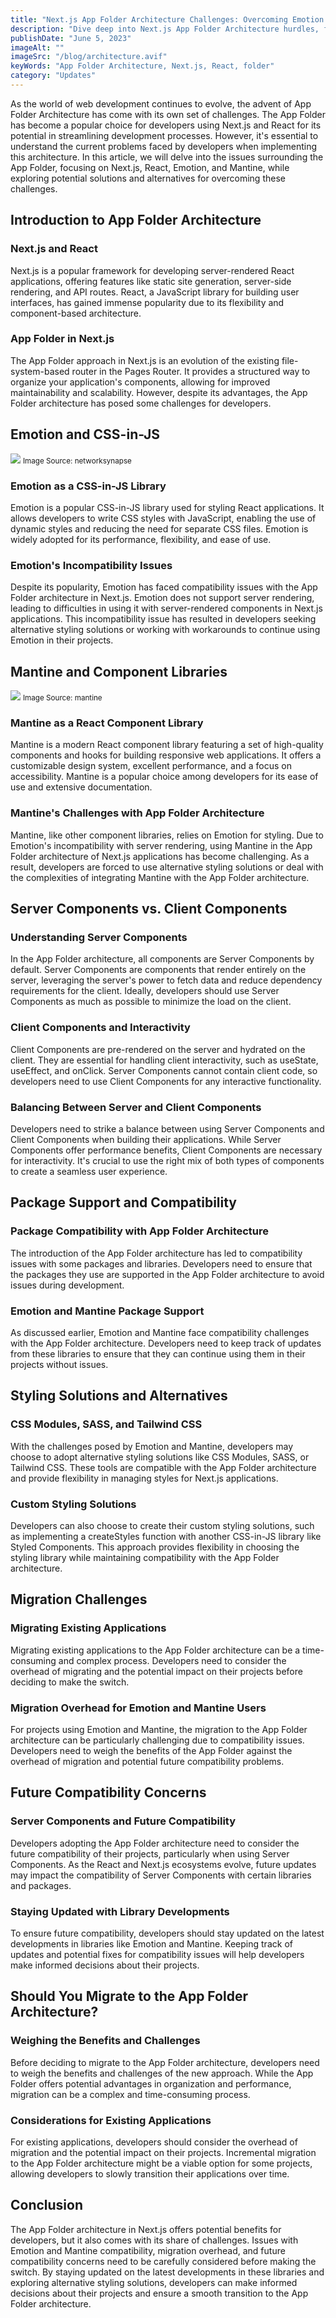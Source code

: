 ```yaml
---
title: "Next.js App Folder Architecture Challenges: Overcoming Emotion & Mantine Compatibility"
description: "Dive deep into Next.js App Folder Architecture hurdles, from Emotion & Mantine compatibility to migration challenges. Discover strategies for seamless transitions and future-proofing."
publishDate: "June 5, 2023"
imageAlt: ""
imageSrc: "/blog/architecture.avif"
keyWords: "App Folder Architecture, Next.js, React, folder"
category: "Updates"
---
```


As the world of web development continues to evolve, the advent of App Folder Architecture has come with its own set of challenges. The App Folder has become a popular choice for developers using Next.js and React for its potential in streamlining development processes. However, it's essential to understand the current problems faced by developers when implementing this architecture. In this article, we will delve into the issues surrounding the App Folder, focusing on Next.js, React, Emotion, and Mantine, while exploring potential solutions and alternatives for overcoming these challenges.

## Introduction to App Folder Architecture

### Next.js and React

Next.js is a popular framework for developing server-rendered React applications, offering features like static site generation, server-side rendering, and API routes. React, a JavaScript library for building user interfaces, has gained immense popularity due to its flexibility and component-based architecture.

### App Folder in Next.js

The App Folder approach in Next.js is an evolution of the existing file-system-based router in the Pages Router. It provides a structured way to organize your application's components, allowing for improved maintainability and scalability. However, despite its advantages, the App Folder architecture has posed some challenges for developers.

## Emotion and CSS-in-JS

<img src="/stocks/emotion-js-react.png" />
<small>Image Source: networksynapse</small>

### Emotion as a CSS-in-JS Library

Emotion is a popular CSS-in-JS library used for styling React applications. It allows developers to write CSS styles with JavaScript, enabling the use of dynamic styles and reducing the need for separate CSS files. Emotion is widely adopted for its performance, flexibility, and ease of use.

### Emotion's Incompatibility Issues

Despite its popularity, Emotion has faced compatibility issues with the App Folder architecture in Next.js. Emotion does not support server rendering, leading to difficulties in using it with server-rendered components in Next.js applications. This incompatibility issue has resulted in developers seeking alternative styling solutions or working with workarounds to continue using Emotion in their projects.

## Mantine and Component Libraries

<img src="/stocks/mantine.png" />
<small>Image Source: mantine</small>

### Mantine as a React Component Library

Mantine is a modern React component library featuring a set of high-quality components and hooks for building responsive web applications. It offers a customizable design system, excellent performance, and a focus on accessibility. Mantine is a popular choice among developers for its ease of use and extensive documentation.

### Mantine's Challenges with App Folder Architecture

Mantine, like other component libraries, relies on Emotion for styling. Due to Emotion's incompatibility with server rendering, using Mantine in the App Folder architecture of Next.js applications has become challenging. As a result, developers are forced to use alternative styling solutions or deal with the complexities of integrating Mantine with the App Folder architecture.

## Server Components vs. Client Components

### Understanding Server Components

In the App Folder architecture, all components are Server Components by default. Server Components are components that render entirely on the server, leveraging the server's power to fetch data and reduce dependency requirements for the client. Ideally, developers should use Server Components as much as possible to minimize the load on the client.

### Client Components and Interactivity

Client Components are pre-rendered on the server and hydrated on the client. They are essential for handling client interactivity, such as useState, useEffect, and onClick. Server Components cannot contain client code, so developers need to use Client Components for any interactive functionality.

### Balancing Between Server and Client Components

Developers need to strike a balance between using Server Components and Client Components when building their applications. While Server Components offer performance benefits, Client Components are necessary for interactivity. It's crucial to use the right mix of both types of components to create a seamless user experience.

## Package Support and Compatibility

### Package Compatibility with App Folder Architecture

The introduction of the App Folder architecture has led to compatibility issues with some packages and libraries. Developers need to ensure that the packages they use are supported in the App Folder architecture to avoid issues during development.

### Emotion and Mantine Package Support

As discussed earlier, Emotion and Mantine face compatibility challenges with the App Folder architecture. Developers need to keep track of updates from these libraries to ensure that they can continue using them in their projects without issues.

## Styling Solutions and Alternatives

### CSS Modules, SASS, and Tailwind CSS

With the challenges posed by Emotion and Mantine, developers may choose to adopt alternative styling solutions like CSS Modules, SASS, or Tailwind CSS. These tools are compatible with the App Folder architecture and provide flexibility in managing styles for Next.js applications.

### Custom Styling Solutions

Developers can also choose to create their custom styling solutions, such as implementing a createStyles function with another CSS-in-JS library like Styled Components. This approach provides flexibility in choosing the styling library while maintaining compatibility with the App Folder architecture.

## Migration Challenges

### Migrating Existing Applications

Migrating existing applications to the App Folder architecture can be a time-consuming and complex process. Developers need to consider the overhead of migrating and the potential impact on their projects before deciding to make the switch.

### Migration Overhead for Emotion and Mantine Users

For projects using Emotion and Mantine, the migration to the App Folder architecture can be particularly challenging due to compatibility issues. Developers need to weigh the benefits of the App Folder against the overhead of migration and potential future compatibility problems.

## Future Compatibility Concerns

### Server Components and Future Compatibility

Developers adopting the App Folder architecture need to consider the future compatibility of their projects, particularly when using Server Components. As the React and Next.js ecosystems evolve, future updates may impact the compatibility of Server Components with certain libraries and packages.

### Staying Updated with Library Developments

To ensure future compatibility, developers should stay updated on the latest developments in libraries like Emotion and Mantine. Keeping track of updates and potential fixes for compatibility issues will help developers make informed decisions about their projects.

## Should You Migrate to the App Folder Architecture?

### Weighing the Benefits and Challenges

Before deciding to migrate to the App Folder architecture, developers need to weigh the benefits and challenges of the new approach. While the App Folder offers potential advantages in organization and performance, migration can be a complex and time-consuming process.

### Considerations for Existing Applications

For existing applications, developers should consider the overhead of migration and the potential impact on their projects. Incremental migration to the App Folder architecture might be a viable option for some projects, allowing developers to slowly transition their applications over time.

## Conclusion

The App Folder architecture in Next.js offers potential benefits for developers, but it also comes with its share of challenges. Issues with Emotion and Mantine compatibility, migration overhead, and future compatibility concerns need to be carefully considered before making the switch. By staying updated on the latest developments in these libraries and exploring alternative styling solutions, developers can make informed decisions about their projects and ensure a smooth transition to the App Folder architecture.
